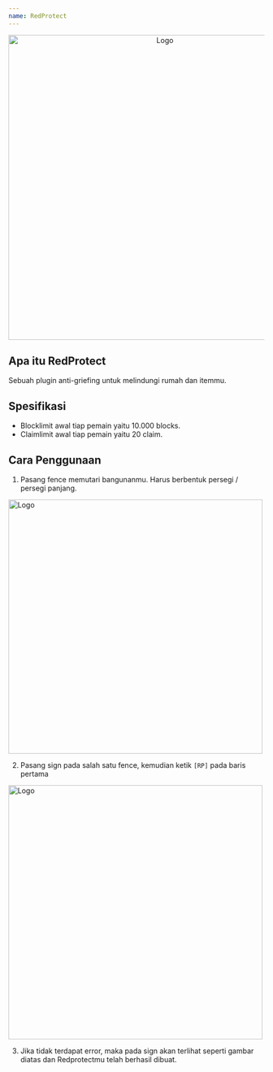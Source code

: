 ```yaml
---
name: RedProtect
---
```


<center>
  <img src="/img/redprotect-main.png" alt="Logo" width="600px" />
</center>

## Apa itu RedProtect

Sebuah plugin anti-griefing untuk melindungi rumah dan itemmu.

## Spesifikasi

- Blocklimit awal tiap pemain yaitu 10.000 blocks.
- Claimlimit awal tiap pemain yaitu 20 claim.

## Cara Penggunaan

1. Pasang fence memutari bangunanmu. Harus berbentuk persegi / persegi panjang.

<img src="/img/redprotect-cara-1.png" alt="Logo" width="500px" />

2. Pasang sign pada salah satu fence, kemudian ketik `[RP]` pada baris pertama

<img src="/img/redprotect-cara-2.png" alt="Logo" width="500px" />

3. Jika tidak terdapat error, maka pada sign akan terlihat seperti gambar diatas dan Redprotectmu telah berhasil dibuat.
